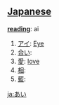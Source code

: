 == [[Japanese]] ==                                          

'''[[reading]]''': ai

# [[アイ]]: [[Eye]]
# [[合い]]:
# [[愛]]: [[love]]
# [[相]]:
# [[藍]]:

[[ja:あい]]
